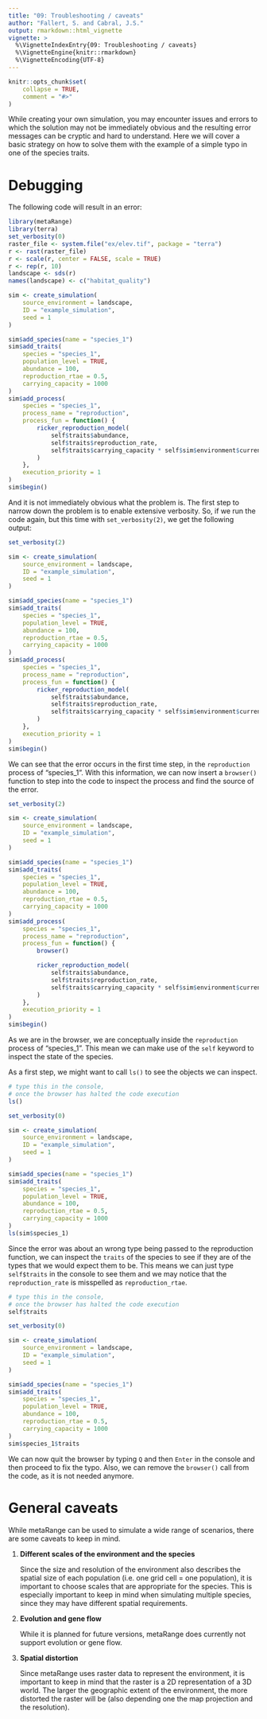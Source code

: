 ---
title: "09: Troubleshooting / caveats"
author: "Fallert, S. and Cabral, J.S."
output: rmarkdown::html_vignette
vignette: >
  %\VignetteIndexEntry{09: Troubleshooting / caveats}
  %\VignetteEngine{knitr::rmarkdown}
  %\VignetteEncoding{UTF-8}
---

```{r, include = FALSE}
knitr::opts_chunk$set(
    collapse = TRUE,
    comment = "#>"
)
```

While creating your own simulation, you may encounter issues and errors to which the solution may not be immediately obvious and the resulting error messages can be cryptic and hard to understand.
Here we will cover a basic strategy on how to solve them with the example of a simple typo in one of the species traits.

# Debugging
The following code will result in an error:
```{r typo, error=TRUE}
library(metaRange)
library(terra)
set_verbosity(0)
raster_file <- system.file("ex/elev.tif", package = "terra")
r <- rast(raster_file)
r <- scale(r, center = FALSE, scale = TRUE)
r <- rep(r, 10)
landscape <- sds(r)
names(landscape) <- c("habitat_quality")

sim <- create_simulation(
    source_environment = landscape,
    ID = "example_simulation",
    seed = 1
)

sim$add_species(name = "species_1")
sim$add_traits(
    species = "species_1",
    population_level = TRUE,
    abundance = 100,
    reproduction_rtae = 0.5,
    carrying_capacity = 1000
)
sim$add_process(
    species = "species_1",
    process_name = "reproduction",
    process_fun = function() {
        ricker_reproduction_model(
            self$traits$abundance,
            self$traits$reproduction_rate,
            self$traits$carrying_capacity * self$sim$environment$current$habitat_quality
        )
    },
    execution_priority = 1
)
sim$begin()
```
 And it is not immediately obvious what the problem is.
 The first step to narrow down the problem is to enable extensive verbosity.
 So, if we run the code again, but this time with `set_verbosity(2)`, we get the following output:
```{r typo2, error=TRUE}
set_verbosity(2)

sim <- create_simulation(
    source_environment = landscape,
    ID = "example_simulation",
    seed = 1
)

sim$add_species(name = "species_1")
sim$add_traits(
    species = "species_1",
    population_level = TRUE,
    abundance = 100,
    reproduction_rtae = 0.5,
    carrying_capacity = 1000
)
sim$add_process(
    species = "species_1",
    process_name = "reproduction",
    process_fun = function() {
        ricker_reproduction_model(
            self$traits$abundance,
            self$traits$reproduction_rate,
            self$traits$carrying_capacity * self$sim$environment$current$habitat_quality
        )
    },
    execution_priority = 1
)
sim$begin()
```
We can see that the error occurs in the first time step, in the `reproduction` process of "species_1".
With this information, we can now insert a `browser()` function to step into the code to inspect the process and find the source of the error.
```{r typo3, eval=FALSE}
set_verbosity(2)

sim <- create_simulation(
    source_environment = landscape,
    ID = "example_simulation",
    seed = 1
)

sim$add_species(name = "species_1")
sim$add_traits(
    species = "species_1",
    population_level = TRUE,
    abundance = 100,
    reproduction_rtae = 0.5,
    carrying_capacity = 1000
)
sim$add_process(
    species = "species_1",
    process_name = "reproduction",
    process_fun = function() {
        browser()

        ricker_reproduction_model(
            self$traits$abundance,
            self$traits$reproduction_rate,
            self$traits$carrying_capacity * self$sim$environment$current$habitat_quality
        )
    },
    execution_priority = 1
)
sim$begin()
```

As we are in the browser, we are conceptually inside the `reproduction` process of "species_1".
This mean we can make use of the `self` keyword to inspect the state of the species.

As a first step, we might want to call `ls()` to see the objects we can inspect.
```{r typo4, eval=FALSE}
# type this in the console,
# once the browser has halted the code execution
ls()
```

```{r typo5, echo=FALSE}
set_verbosity(0)

sim <- create_simulation(
    source_environment = landscape,
    ID = "example_simulation",
    seed = 1
)

sim$add_species(name = "species_1")
sim$add_traits(
    species = "species_1",
    population_level = TRUE,
    abundance = 100,
    reproduction_rtae = 0.5,
    carrying_capacity = 1000
)
ls(sim$species_1)
```

Since the error was about an wrong type being passed to the reproduction function, we can inspect the `traits` of the species to see if they are of the types that we would expect them to be.
This means we can just type `self$traits` in the console to see them and we may notice that the `reproduction_rate` is misspelled as `reproduction_rtae`.

```{r typo6, eval=FALSE}
# type this in the console,
# once the browser has halted the code execution
self$traits
```

```{r typo7, echo=FALSE}
set_verbosity(0)

sim <- create_simulation(
    source_environment = landscape,
    ID = "example_simulation",
    seed = 1
)

sim$add_species(name = "species_1")
sim$add_traits(
    species = "species_1",
    population_level = TRUE,
    abundance = 100,
    reproduction_rtae = 0.5,
    carrying_capacity = 1000
)
sim$species_1$traits
```

We can now quit the browser by typing `Q` and then `Enter` in the console and then proceed to fix the typo.
Also, we can remove the `browser()` call from the code, as it is not needed anymore.

# General caveats
While metaRange can be used to simulate a wide range of scenarios, there are some caveats to keep in mind.

1. **Different scales of the environment and the species**

    Since the size and resolution of the environment also describes the spatial size of each population (i.e. one grid cell = one population), it is important to choose scales that are appropriate for the species.
    This is especially important to keep in mind when simulating multiple species, since they may have different spatial requirements.
2. **Evolution and gene flow**

    While it is planned for future versions, metaRange does currently not support evolution or gene flow.
3. **Spatial distortion**

    Since metaRange uses raster data to represent the environment, it is important to keep in mind that the raster is a 2D representation of a 3D world.
    The larger the geographic extent of the environment, the more distorted the raster will be (also depending one the map projection and the resolution).
